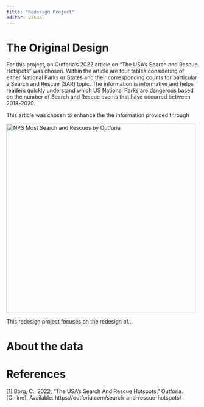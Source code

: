 ```yaml
---
title: "Redesign Project"
editor: visual
---
```


# The Original Design
For this project, an Outforia's 2022 article on "The USA's Search and Rescue Hotspots" was chosen. Within the article are four tables considering of either National Parks or States and their corresponding counts for particular a Search and Rescue (SAR) topic. The information is informative and helps readers quickly understand which US National Parks are dangerous based on the number of Search and Rescue events that have occurred between 2018-2020.

This article was chosen to enhance the the information provided through 

[![NPS Most Search and Rescues by Outforia](images/Nps-most-search-and-rescue-incidents-infographics-122121.jpg){fig-align="center" width="497"}](https://outforia.com/search-and-rescue-hotspots/)

This redesign project focuses on the redesign of...

# About the data

# References

\[1\] Borg, C., 2022, “The USA’s Search And Rescue Hotspots,” Outforia. \[Online\]. Available: https://outforia.com/search-and-rescue-hotspots/
